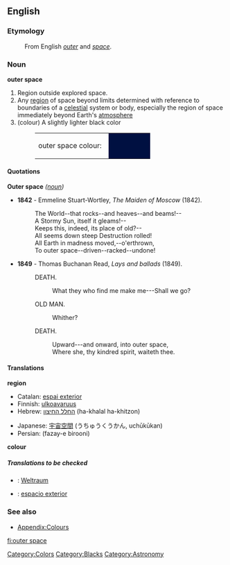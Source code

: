 {{wikipedia}}
==English==

===Etymology===
:From English ''[[outer]]'' and ''[[space]]''.

===Noun===
'''outer space'''

# Region outside explored space.
# Any [[region]] of space beyond limits determined with reference to boundaries of a [[celestial]] system or body, especially the region of space immediately beyond Earth's [[atmosphere]]
# (colour) A slightly lighter black color
#:<table><tr><td>outer space colour: &nbsp;</td><td bgcolor="#001041" width="80">&nbsp; </td></tr></table>

====Quotations====
;'''Outer space''' ''([[noun]])''
*'''1842''' - Emmeline Stuart-Wortley, ''The Maiden of Moscow'' (1842).
*:The World--that rocks--and heaves--and beams!--
*:A Stormy Sun, itself it gleams!--
*:Keeps this, indeed, its place of old?--
*:All seems down steep Destruction rolled!
*:All Earth in madness moved,--o'erthrown,
*:To outer space--driven--racked--undone!
*'''1849''' - Thomas Buchanan Read, ''Lays and ballads'' (1849).
*:DEATH.
*::What they who find me make me---Shall we go?
*:OLD MAN.
*::Whither?
*:DEATH.
*::Upward---and onward, into outer space,
*::Where she, thy kindred spirit, waiteth thee.

====Translations====
'''region'''
{{top}}
*Catalan: [[espai exterior]]
*Finnish: [[ulkoavaruus]]
*Hebrew: [[החלל החיצון]] (ha-khalal ha-khitzon)
{{mid}}
*Japanese: [[宇宙空間]] (うちゅうくうかん, uchūkūkan)
*Persian: {{FAchar|[[فضای بیرونی]]}} (fazay-e birooni)
{{bottom}}

'''colour'''
{{top}}
{{mid}}
{{bottom}}

=====Translations to be checked=====
{{checktrans}}
<!--Remove this section once all of the translations below have been moved into the tables above.-->
*{{ttbc|German}}: [[Weltraum]]
*{{ttbc|Spanish}}: [[espacio exterior]]

===See also===
*[[Wiktionary_Appendix:Colours|Appendix:Colours]]

[[Category:Colors]]
[[Category:Blacks]]
[[Category:Astronomy]]

[[fi:outer space]]